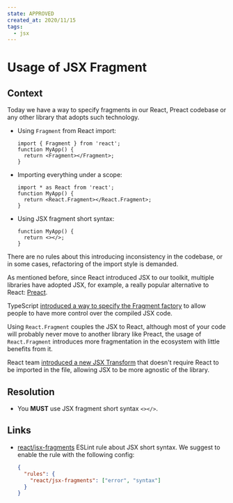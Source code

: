 ```yaml
---
state: APPROVED
created_at: 2020/11/15
tags:
  - jsx
---
```


# Usage of JSX Fragment

## Context

Today we have a way to specify fragments in our React, Preact codebase or
any other library that adopts such technology.

- Using `Fragment` from React import:

  ```tsx
  import { Fragment } from 'react';
  function MyApp() {
    return <Fragment></Fragment>;
  }
  ```

- Importing everything under a scope:

  ```tsx
  import * as React from 'react';
  function MyApp() {
    return <React.Fragment></React.Fragment>;
  }
  ```

- Using JSX fragment short syntax:

  ```tsx
  function MyApp() {
    return <></>;
  }
  ```

There are no rules about this introducing inconsistency in the codebase, or in
some cases, refactoring of the import style is demanded.

As mentioned before, since React introduced JSX to our toolkit, multiple
libraries have adopted JSX, for example, a really popular alternative to React:
[Preact](https://preactjs.com/).

TypeScript [introduced a way to specify the Fragment factory](https://github.com/microsoft/TypeScript/pull/38720)
to allow people to have more control over the compiled JSX code.

Using `React.Fragment` couples the JSX to React, although most of your code will
probably never move to another library like Preact, the usage of
`React.Fragment` introduces more fragmentation in the ecosystem with little
benefits from it.

React team [introduced a new JSX Transform](https://reactjs.org/blog/2020/09/22/introducing-the-new-jsx-transform.html)
that doesn't require React to be imported in the file, allowing JSX to be more
agnostic of the library.

## Resolution

- You **MUST** use JSX fragment short syntax `<></>`.

## Links

- [react/jsx-fragments](https://github.com/yannickcr/eslint-plugin-react/blob/master/docs/rules/jsx-fragments.md)
  ESLint rule about JSX short syntax. We suggest to enable the rule with the
  following config:

  ```json
  {
    "rules": {
      "react/jsx-fragments": ["error", "syntax"]
    }
  }
  ```

